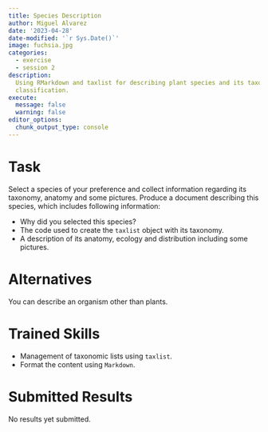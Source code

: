 ```yaml
---
title: Species Description
author: Miguel Alvarez
date: '2023-04-28'
date-modified: '`r Sys.Date()`'
image: fuchsia.jpg
categories:
  - exercise
  - session 2
description: 
  Using RMarkdown and taxlist for describing plant species and its taxonomic
  classification.
execute: 
  message: false
  warning: false
editor_options: 
  chunk_output_type: console
---
```



# Task

Select a species of your preference and collect information regarding
its taxonomy, anatomy and some pictures. Produce a document describing this
species, which includes following information:

- Why did you selected this species?
- The code used to create the `taxlist` object with its taxonomy.
- A description of its anatomy, ecology and distribution including some
  pictures.

# Alternatives

You can describe an organism other than plants.

# Trained Skills

- Management of taxonomic lists using `taxlist`.
- Format the content using `Markdown`.

# Submitted Results

No results yet submitted.

